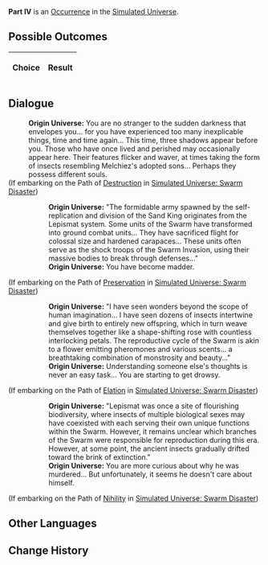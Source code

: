 {{Simulated Universe Event Infobox
|title         = Part IV
|image         = 1.png
|type          =
|domains_su    = 
|domains_ext   = 
|domains_swarm = 
|domains_gng   = 
|requirements  =
|prev          = 
|next          = 
|indexRewards  =
|characters    = Herta
}}
'''Part IV''' is an [[Simulated Universe/Occurrence|Occurrence]] in the [[Simulated Universe]].

==Possible Outcomes==
{| class="article-table"
!Choice
!Result

|}

<!--
==Gameplay Notes==

-->
==Dialogue==
{{Dialogue Start}}
:'''Origin Universe:''' You are no stranger to the sudden darkness that envelopes you... for you have experienced too many inexplicable things, time and time again... This time, three shadows appear before you. Those who have once lived and perished may occasionally appear here. Their features flicker and waver, at times taking the form of insects resembling Melchiez's adopted sons... Perhaps they possess different souls.
;(If embarking on the Path of [[Simulated Universe/Paths#Destruction|Destruction]] in [[Simulated Universe: Swarm Disaster]])
:{{SU Special Dialogue|Destruction|A certain nobleman once recorded before he fell into a crazed state...|You're starting to feel a little *crazy* too.}}
::'''Origin Universe:''' "The formidable army spawned by the self-replication and division of the Sand King originates from the Lepismat system. Some units of the Swarm have transformed into ground combat units... They have sacrificed flight for colossal size and hardened carapaces... These units often serve as the shock troops of the Swarm Invasion, using their massive bodies to break through defenses..."
::'''Origin Universe:''' You have become madder.
;(If embarking on the Path of [[Simulated Universe/Paths#Preservation|Preservation]] in [[Simulated Universe: Swarm Disaster]])
:{{SU Special Dialogue|Preservation|A certain traveler with an active imagination murmurs to himself behind the glass wall after being confined...|You try to enter his mind.}}
::'''Origin Universe:''' "I have seen wonders beyond the scope of human imagination... I have seen dozens of insects intertwine and give birth to entirely new offspring, which in turn weave themselves together like a shape-shifting rose with countless interlocking petals. The reproductive cycle of the Swarm is akin to a flower emitting pheromones and various scents... a breathtaking combination of monstrosity and beauty..."
::'''Origin Universe:''' Understanding someone else's thoughts is never an easy task... You are starting to get drowsy.
;(If embarking on the Path of [[Simulated Universe/Paths#Elation|Elation]] in [[Simulated Universe: Swarm Disaster]])
:{{SU Special Dialogue|Elation|A piece of evidence left behind by a certain Armed Archaeologist before they were murdered...|You feel sorry.}}
::'''Origin Universe:''' "Lepismat was once a site of flourishing biodiversity, where insects of multiple biological sexes may have coexisted with each serving their own unique functions within the Swarm. However, it remains unclear which branches of the Swarm were responsible for reproduction during this era. However, at some point, the ancient insects gradually drifted toward the brink of extinction."
::'''Origin Universe:''' You are more curious about why he was murdered... But unfortunately, it seems he doesn't care about himself.
;(If embarking on the Path of [[Simulated Universe/Paths#Nihility|Nihility]] in [[Simulated Universe: Swarm Disaster]])
:{{SU Special Dialogue|Nihility|Leave.|Looks like [[Herta]] needs to do some bug fixing for the Simulated Universe.}}
{{Dialogue End}}

==Other Languages==
{{Other Languages
|en   = Part IV
|zhs  = 其四
|zht  = 其四
|ja   = その4
|ko   = IV
|es   = Parte IV
|fr   = Partie IV
|ru   = IV
|th   = ตอน 4
|vi   = Phần 4
|de   = Teil 4
|id   = Bagian IV
|pt   = Parte IV
}}

==Change History==
{{Change History|1.0}}

